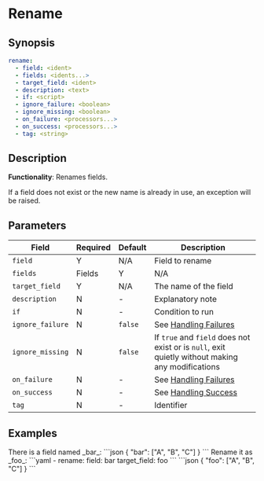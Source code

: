 # Rename

## Synopsis

```yaml {2-4}
rename:
  - field: <ident>
  - fields: <idents...>
  - target_field: <ident>
  - description: <text>
  - if: <script>
  - ignore_failure: <boolean>
  - ignore_missing: <boolean>
  - on_failure: <processors...>
  - on_success: <processors...>
  - tag: <string>
```

## Description

**Functionality**: Renames fields.

If a field does not exist or the new name is already in use, an exception will be raised.

## Parameters

|Field|Required|Default|Description|
|---|---|---|---|
|`field`|Y|N/A|Field to rename|
|`fields`|Fields|Y|N/A|The list of fields to rename|
|`target_field`|Y|N/A|The name of the field|
|`description`|N|-|Explanatory note|
|`if`|N|-|Condition to run|
|`ignore_failure`|N|`false`|See [Handling Failures](../handling-failures.mdx)|
|`ignore_missing`|N|`false`|If `true` and `field` does not exist or is `null`, exit quietly without making any modifications|
|`on_failure`|N|-|See [Handling Failures](../handling-failures.mdx)|
|`on_success`|N|-|See [Handling Success](../handling-success.mdx)|
|`tag`|N|-|Identifier|

## Examples

<ExampleGrid>
  <CommentCol>
    There is a field named _bar_:
  </CommentCol>
  <CodeCol>
  ```json
  {
    "bar": ["A", "B", "C"]
  }
  ```
  </CodeCol>

  <CommentCol>
    Rename it as _foo_:
  </CommentCol>
  <CodeCol>
    ```yaml
    - rename:
      field: bar
      target_field: foo
    ```
    ```json
    {
      "foo": ["A", "B", "C"]
    }
    ```
  </CodeCol>
</ExampleGrid>
